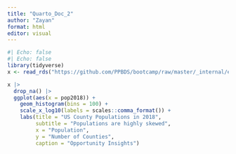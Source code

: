 ```yaml
---
title: "Quarto_Doc_2"
author: "Zayan"
format: html
editor: visual
---
```


```r
#| Echo: false
#| Echo: false
library(tidyverse)
x <- read_rds("https://github.com/PPBDS/bootcamp/raw/master/_internal/ec.rds")
```

```r
x |> 
  drop_na() |> 
  ggplot(aes(x = pop2018)) +
    geom_histogram(bins = 100) +
    scale_x_log10(labels = scales::comma_format()) +
    labs(title = "US County Populations in 2018",
         subtitle = "Populations are highly skewed",
         x = "Population",
         y = "Number of Counties",
         caption = "Opportunity Insights")
```
